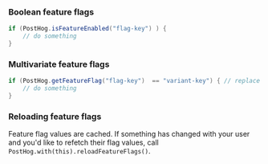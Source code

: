 ### Boolean feature flags

```java
if (PostHog.isFeatureEnabled("flag-key") ) {
    // do something
}
```

### Multivariate feature flags

```java
if (PostHog.getFeatureFlag("flag-key")  == "variant-key") { // replace 'variant-key' with the key of your variant
    // do something
}
```

### Reloading feature flags

Feature flag values are cached. If something has changed with your user and you'd like to refetch their flag values, call `PostHog.with(this).reloadFeatureFlags()`.